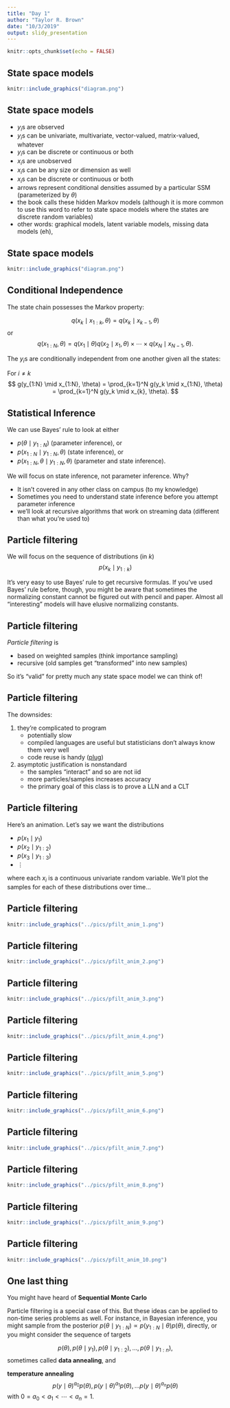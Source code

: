 ```yaml
---
title: "Day 1"
author: "Taylor R. Brown"
date: "10/3/2019"
output: slidy_presentation
---
```


```r
knitr::opts_chunk$set(echo = FALSE)
```

## State space models

```r
knitr::include_graphics("diagram.png")
```


## State space models

- $y_i$s are observed
- $y_i$s can be univariate, multivariate, vector-valued, matrix-valued, whatever
- $y_i$s can be discrete or continuous or both
- $x_i$s are unobserved
- $x_i$s can be any size or dimension as well
- $x_i$s can be discrete or continuous or both
- arrows represent conditional densities assumed by a particular SSM (parameterized by $\theta$)
- the book calls these hidden Markov models (although it is more common to use this word to refer to state space models where the states are discrete random variables)
- other words: graphical models, latent variable models, missing data models (eh), 


## State space models

```r
knitr::include_graphics("diagram.png")
```

## Conditional Independence


The state chain possesses the Markov property:

$$
q(x_k \mid x_{1:k}, \theta) = q(x_k \mid x_{k-1}, \theta)
$$
or
$$
q(x_{1:N}, \theta) = q(x_1 \mid  \theta)q(x_2 \mid x_1, \theta) \times \cdots \times q(x_N \mid x_{N-1}, \theta).
$$

The $y_i$s are conditionally independent from one another given all the states:

For $i\neq k$
$$
g(y_{1:N} \mid x_{1:N}, \theta) = \prod_{k=1}^N g(y_k \mid x_{1:N}, \theta) = \prod_{k=1}^N g(y_k \mid x_{k}, \theta).
$$


## Statistical Inference

We can use Bayes' rule to look at either

- $p(\theta \mid y_{1:N})$ (parameter inference), or
- $p(x_{1:N} \mid y_{1:N}, \theta)$ (state inference), or
- $p(x_{1:N}, \theta \mid y_{1:N}, \theta)$ (parameter and state inference).


We will focus on state inference, not parameter inference. Why?

- It isn't covered in any other class on campus (to my knowledge)
- Sometimes you need to understand state inference before you attempt parameter inference
- we'll look at recursive algorithms that work on streaming data (different than what you're used to)

## Particle filtering

We will focus on the sequence of distributions (in $k$)
$$
p(x_k \mid y_{1:k})
$$

It's very easy to use Bayes' rule to get recursive formulas. If you've used Bayes' rule before, though, you might be aware that sometimes the normalizing constant cannot be figured out with pencil and paper. Almost all "interesting" models will have elusive normalizing constants.

## Particle filtering

*Particle filtering* is 

- based on weighted samples (think importance sampling)
- recursive (old samples get "transformed" into new samples)

So it's "valid" for pretty much any state space model we can think of!

## Particle filtering

The downsides:

1. they're complicated to program 
    - potentially slow
    - compiled languages are useful but statisticians don't always know them very well
    - code reuse is handy ([plug](https://github.com/tbrown122387/pf))

2. asymptotic justification is nonstandard 
    - the samples "interact" and so are not iid
    - more particles/samples increases accuracy
    - the primary goal of this class is to prove a LLN and a CLT
    
## Particle filtering 

Here's an animation. Let's say we want the distributions

- $p(x_1 \mid y_1)$
- $p(x_2 \mid y_{1:2})$
- $p(x_3 \mid y_{1:3})$
- $\vdots$

where each $x_i$ is a continuous univariate random variable. We'll plot the samples for each of these distributions over time...

## Particle filtering

```r
knitr::include_graphics("../pics/pfilt_anim_1.png")
```

## Particle filtering

```r
knitr::include_graphics("../pics/pfilt_anim_2.png")
```


## Particle filtering

```r
knitr::include_graphics("../pics/pfilt_anim_3.png")
```


## Particle filtering

```r
knitr::include_graphics("../pics/pfilt_anim_4.png")
```


## Particle filtering

```r
knitr::include_graphics("../pics/pfilt_anim_5.png")
```


## Particle filtering

```r
knitr::include_graphics("../pics/pfilt_anim_6.png")
```


## Particle filtering

```r
knitr::include_graphics("../pics/pfilt_anim_7.png")
```


## Particle filtering

```r
knitr::include_graphics("../pics/pfilt_anim_8.png")
```


## Particle filtering

```r
knitr::include_graphics("../pics/pfilt_anim_9.png")
```


## Particle filtering

```r
knitr::include_graphics("../pics/pfilt_anim_10.png")
```

## One last thing

You might have heard of **Sequential Monte Carlo**

Particle filtering is a special case of this. But these ideas can be applied to non-time series problems as well. For instance, in Bayesian inference, you might sample from the posterior $p(\theta \mid y_{1:N}) \propto p(y_{1:N} \mid \theta) p(\theta)$, directly, or you might consider the sequence of targets


$$
p(\theta), p(\theta \mid y_1), p(\theta \mid y_{1:2}), \ldots, p(\theta \mid y_{1:n}),
$$
sometimes called **data annealing**, and  
<!-- \footcite{Chopin} -->

**temperature annealing** 
$$
p(y \mid \theta)^{a_0} p(\theta), p(y \mid \theta)^{a_1} p(\theta),  \ldots p(y \mid \theta)^{a_n} p(\theta)
$$
with $0 = a_0 < a_1 < \cdots < a_n = 1$. 

<!-- \footcite{Neal} -->
